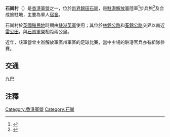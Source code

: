 '''石崗村'''（{{lang-en|Shek Kong Village}}）是[[香港|香港]][[軍營|軍營]]之一，位於[[新界|新界]][[錦田|錦田]][[石崗|石崗]]，是[[駐港解放軍|駐港解放軍]]陸軍<ref>{{Cite web |url=http://news.xinhuanet.com/ziliao/2002-06/28/content_460792.htm |title=中国人民解放军驻香港部队（解放军驻港部队） |accessdate=2013-04-24 |archive-date=2015-11-02 |archive-url=https://web.archive.org/web/20151102022714/http://news.xinhuanet.com/ziliao/2002-06/28/content_460792.htm |dead-url=no }}</ref>步兵旅<ref>{{Cite web |url=http://www.infzm.com/content/77899 |title=【香港回归15周年特别报道】 |accessdate=2013-04-24 |archive-date=2013-05-05 |archive-url=https://web.archive.org/web/20130505125916/http://www.infzm.com/content/77899 |dead-url=no }}</ref>及合成旅駐地，主要為軍人[[宿舍|宿舍]]。

石崗村於[[英國殖民地|英國殖民地]]時期由[[駐港英軍|駐港英軍]]使用；其位於[[林錦公路|林錦公路]]和[[荃錦公路|荃錦公路]]交界以南近[[雷公田|雷公田]]，與[[石崗軍營|石崗軍營]]相距兩公里。

近年，該軍營曾主辦解放軍廣州軍區的足球比賽，當中主場的駐港官兵亦有組隊參賽。

== 交通 ==
;九巴
{{九龍新界巴士簡單列表|51}}

==注釋==
<references />

[[Category:香港軍營|Category:香港軍營]]
[[Category:石崗|Category:石崗]]
